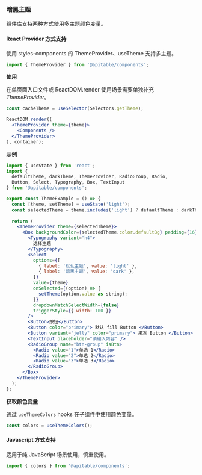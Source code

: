 
<Meta title="暗黑主题" />

### 暗黑主题

组件库支持两种方式使用多主题颜色变量。

#### React Provider 方式支持

使用 styles-components 的 ThemeProvider、useTheme 支持多主题。

```jsx
import { ThemeProvider } from '@apitable/components';
```

**使用**

在单页面入口文件或 ReactDOM.render 使用场景需要单独补充 _ThemeProvider_。

```jsx
const cacheTheme = useSelector(Selectors.getTheme);

ReactDOM.render((
  <ThemeProvider theme={theme}>
    <Components />
  </ThemeProvider>
), container);
```

**示例**

```jsx
import { useState } from 'react';
import { 
  defaultTheme, darkTheme, ThemeProvider, RadioGroup, Radio,
  Button, Select, Typography, Box, TextInput
} from '@apitable/components';

export const ThemeExample = () => {
  const [theme, setTheme] = useState('light');
  const selectedTheme = theme.includes('light') ? defaultTheme : darkTheme;
  
  return (
    <ThemeProvider theme={selectedTheme}>
      <Box backgroundColor={selectedTheme.color.defaultBg} padding={16}>
        <Typography variant="h4">
          选择主题
        </Typography>
        <Select
          options={[
            { label: '默认主题', value: 'light' },
            { label: '暗黑主题', value: 'dark' },
          ]}
          value={theme}
          onSelected={(option) => {
            setTheme(option.value as string);
          }}
          dropdownMatchSelectWidth={false}
          triggerStyle={{ width: 100 }}
        />
        <Button>按钮</Button>
        <Button color="primary"> 默认 fill Button </Button>
        <Button variant="jelly" color="primary"> 果冻 Button </Button>
        <TextInput placeholder="请输入内容" />
        <RadioGroup name="btn-group" isBtn>
          <Radio value="1">单选 1</Radio>
          <Radio value="2">单选 2</Radio>
          <Radio value="3">单选 3</Radio>
        </RadioGroup>
      </Box>
    </ThemeProvider>
  );
};
```

<ThemeExample />

**获取颜色变量**

通过 `useThemeColors` hooks 在子组件中使用颜色变量。

```js
const colors = useThemeColors();
```

#### Javascript 方式支持

适用于纯 JavaScript 场景使用，慎重使用。

```js
import { colors } from '@apitable/components';
```



